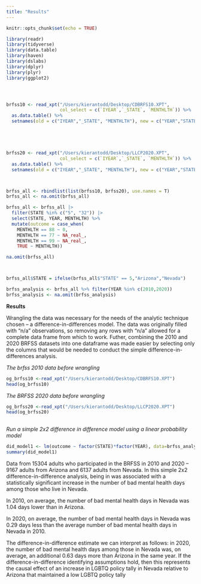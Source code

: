 ```yaml
---
title: "Results"
---
```

```r
knitr::opts_chunk$set(echo = TRUE)

library(readr)
library(tidyverse)
library(data.table)
library(haven)
library(dslabs)
library(dplyr)
library(plyr)
library(ggplot2)




brfss10 <- read_xpt("/Users/kierantodd/Desktop/CDBRFS10.XPT",
                    col_select = c(`IYEAR`,`_STATE`, `MENTHLTH`)) %>%
  as.data.table() %>%
  setnames(old = c("IYEAR","_STATE", "MENTHLTH"), new = c("YEAR","STATE", "MENTHLTH"))





brfss20 <- read_xpt("/Users/kierantodd/Desktop/LLCP2020.XPT",
                    col_select = c(`IYEAR`,`_STATE`, `MENTHLTH`)) %>%
  as.data.table() %>%
  setnames(old = c("IYEAR","_STATE", "MENTHLTH"), new = c("YEAR","STATE", "MENTHLTH"))



brfss_all <- rbindlist(list(brfss10, brfss20), use.names = T)
brfss_all <- na.omit(brfss_all)

brfss_all <- brfss_all |> 
  filter(STATE %in% c("5", "32")) |>
  select(STATE, YEAR, MENTHLTH) %>%
  mutate(outcome = case_when(
    MENTHLTH == 88 ~ 0,
    MENTHLTH == 77 ~ NA_real_,
    MENTHLTH == 99 ~ NA_real_,
    TRUE ~ MENTHLTH))

na.omit(brfss_all)



brfss_all$STATE = ifelse(brfss_all$"STATE" == 5,"Arizona","Nevada")

brfss_analysis <- brfss_all %>% filter(YEAR %in% c(2010,2020))
brfss_analysis <- na.omit(brfss_analysis)
```


**Results**

Wrangling the data was necessary for the needs of the analytic technique chosen -- a difference-in-differences model. The data was originally filled with "n/a" observations, so removing any rows with "n/a" allowed for a complete data frame from which to work. Futher, combining the 2010 and 2020 BRFSS datasets into one dataframe was made easier by selecting only the columns that would be needed to conduct the simple difference-in-differences analysis. 

*The brfss 2010 data before wrangling*
```r
og_brfss10 <-read_xpt("/Users/kierantodd/Desktop/CDBRFS10.XPT")
head(og_brfss10)
```

*The BRFSS 2020 data before wrangling*
```r
og_brfss20 <-read_xpt("/Users/kierantodd/Desktop/LLCP2020.XPT")
head(og_brfss20)
                  

```
*Run a simple 2x2 difference in difference model using a linear probability model*
```r
did_model1 <- lm(outcome ~ factor(STATE)*factor(YEAR), data=brfss_analysis)
summary(did_model1)
```

Data from 15304 adults who participated in the BRFSS in 2010 and 2020 – 9167 adults from Arizona and 6137 adults from Nevada. In this simple 2x2 difference-in-difference analysis, being in was associated with a statistically significant increase in the number of bad mental health days among those who live in Nevada.


  In 2010, on average, the number of bad mental health days in Nevada was 1.04 days lower than in Arizona.  
  
  In 2020, on average, the number of bad mental health days in Nevada was 0.29 days less than the average number of bad mental health days in Nevada in 2010.
  
  The difference-in-difference estimate we can interpret as follows: in 2020, the number of bad mental health days among those in Nevada was, on average, an additional 0.63 days more than Arizona in the same year. If the difference-in-difference identifying assumptions hold, then this represents the causal effect of an increase in LGBTQ policy tally in Nevada relative to Arizona that maintained a low LGBTQ policy tally